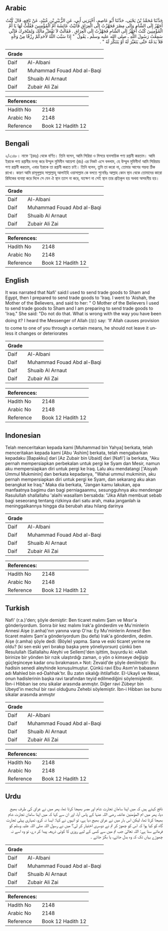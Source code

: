 ## Arabic


<div dir="rtl" lang="ar" style={{fontSize:'larger',backgroundColor:'#f8f9fa',padding:20}}>
حَدَّثَنَا مُحَمَّدُ بْنُ يَحْيَى، حَدَّثَنَا أَبُو عَاصِمٍ، أَخْبَرَنِي أَبِي، عَنِ الزُّبَيْرِ بْنِ عُبَيْدٍ، عَنْ نَافِعٍ، قَالَ كُنْتُ أُجَهِّزُ إِلَى الشَّامِ وَإِلَى مِصْرَ فَجَهَّزْتُ إِلَى الْعِرَاقِ فَأَتَيْتُ عَائِشَةَ أُمَّ الْمُؤْمِنِينَ فَقُلْتُ لَهَا يَا أُمَّ الْمُؤْمِنِينَ كُنْتُ أُجَهِّزُ إِلَى الشَّامِ فَجَهَّزْتُ إِلَى الْعِرَاقِ ‏.‏ فَقَالَتْ لاَ تَفْعَلْ مَالَكَ وَلِمَتْجَرِكَ فَإِنِّي سَمِعْتُ رَسُولَ اللَّهِ ـ صلى الله عليه وسلم ـ يَقُولُ ‏ "‏ إِذَا سَبَّبَ اللَّهُ لأَحَدِكُمْ رِزْقًا مِنْ وَجْهٍ فَلاَ يَدَعْهُ حَتَّى يَتَغَيَّرَ لَهُ أَوْ يَتَنَكَّرَ لَهُ ‏"‏ ‏.‏
</div>
<div style={{backgroundColor:'#f8f9fa',padding:20, marginBottom: 10}}><table> <thead> <tr> <th>Grade</th> <th></th> </tr> </thead> <tbody> <tr><td>Daif</td><td>Al-Albani</td></tr><tr><td>Daif</td><td>Muhammad Fouad Abd al-Baqi</td></tr><tr><td>Daif</td><td>Shuaib Al Arnaut</td></tr><tr><td>Daif</td><td>Zubair Ali Zai</td></tr></tbody></table><table> <thead> <tr> <th>References:</th> <th></th> </tr> </thead> <tbody><tr><td>Hadith No</td><td>2148</td></tr><tr><td>Arabic No</td><td>2148</td></tr><tr><td>Reference</td><td>Book 12 Hadith 12</td></tr></tbody></table></div>

## Bengali


<div dir="ltr" lang="bn" style={{fontSize:'larger',backgroundColor:'#f8f9fa',padding:20}}>
২/২১৪৮। নাফে ‘(রহঃ) থেকে বর্ণিত। তিনি বলেন, আমি সিরিয়া ও মিসরে ব্যবসায়িক পণ্য রপ্তানী করতাম। আমি ইরাকে পণ্য রপ্তানীর মনস্থ করে উম্মুল মুমিনীন আয়েশা (রাঃ) এর নিকট এসে বললাম, হে উম্মুল মুমিনীন! আমি সিরিয়ায় পণ্য রপ্তানী করতাম, এবার ইরাকে তা রপ্তানী করতে চাই। তিনি বলেন, তুমি তা করো না, তোমার আগের গন্তব্য ঠিক রাখো। কারণ আমি রাসূলুল্লাহ সাল্লাল্লাহু আলাইহি ওয়াসাল্লাম কে বলতে শুনেছিঃ আল্লাহ কোন স্থান থেকে তোমাদের কারো রিযিকের ব্যবস্থা করে দিলে সে যেন ঐ স্থান ত্যাগ না করে, যতক্ষণ না সেই স্থান তার প্রতিকূল হয় অথবা অসহনীয় হয়।
</div>
<div style={{backgroundColor:'#f8f9fa',padding:20, marginBottom: 10}}><table> <thead> <tr> <th>Grade</th> <th></th> </tr> </thead> <tbody> <tr><td>Daif</td><td>Al-Albani</td></tr><tr><td>Daif</td><td>Muhammad Fouad Abd al-Baqi</td></tr><tr><td>Daif</td><td>Shuaib Al Arnaut</td></tr><tr><td>Daif</td><td>Zubair Ali Zai</td></tr></tbody></table><table> <thead> <tr> <th>References:</th> <th></th> </tr> </thead> <tbody><tr><td>Hadith No</td><td>2148</td></tr><tr><td>Arabic No</td><td>2148</td></tr><tr><td>Reference</td><td>Book 12 Hadith 12</td></tr></tbody></table></div>

## English


<div dir="ltr" lang="en" style={{fontSize:'larger',backgroundColor:'#f8f9fa',padding:20}}>
It was narrated that Nafi' said:I used to send trade goods to Sham and Egypt, then I prepared to send trade goods to 'Iraq. I went to 'Aishah, the Mother of the Believers, and said to her: " O Mother of the Believers I used to send trade goods to Sham and I am preparing to send trade goods to 'Iraq." She said: "Do not do that. What is wrong with the way you have been doing it? I heard the Messenger of Allah (ﷺ) say: 'If Allah causes provision to come to one of you through a certain means, he should not leave it unless it changes or deteriorates
</div>
<div style={{backgroundColor:'#f8f9fa',padding:20, marginBottom: 10}}><table> <thead> <tr> <th>Grade</th> <th></th> </tr> </thead> <tbody> <tr><td>Daif</td><td>Al-Albani</td></tr><tr><td>Daif</td><td>Muhammad Fouad Abd al-Baqi</td></tr><tr><td>Daif</td><td>Shuaib Al Arnaut</td></tr><tr><td>Daif</td><td>Zubair Ali Zai</td></tr></tbody></table><table> <thead> <tr> <th>References:</th> <th></th> </tr> </thead> <tbody><tr><td>Hadith No</td><td>2148</td></tr><tr><td>Arabic No</td><td>2148</td></tr><tr><td>Reference</td><td>Book 12 Hadith 12</td></tr></tbody></table></div>

## Indonesian


<div dir="ltr" lang="id" style={{fontSize:'larger',backgroundColor:'#f8f9fa',padding:20}}>
Telah menceritakan kepada kami [Muhammad bin Yahya] berkata, telah menceritakan kepada kami [Abu 'Ashim] berkata, telah mengabarkan kepadaku [Bapakku] dari [Az Zubair bin Ubaid] dari [Nafi'] ia berkata, "Aku pernah mempersiapkan perbekalan untuk pergi ke Syam dan Mesir, namun aku mempersiapkan diri untuk pergi ke Iraq. Lalu aku mendatangi ['Aisyah Ummul Mukminin] dan berkata kepadanya, "Wahai ummul mukminin, aku pernah mempersiapkan diri untuk pergi ke Syam, dan sekarang aku akan berangkat ke Iraq." Maka dia berkata, "Jangan kamu lakukan, apa manfaatnya bagimu dan bagi perniagaanmu, sesungguhnya aku mendengar Rasulullah shallallahu 'alaihi wasallam bersabda: "Jika Allah membuat sebab bagi seseorang tentang rizkinya dari satu arah, maka janganlah ia meninggalkannya hingga dia berubah atau hilang darinya
</div>
<div style={{backgroundColor:'#f8f9fa',padding:20, marginBottom: 10}}><table> <thead> <tr> <th>Grade</th> <th></th> </tr> </thead> <tbody> <tr><td>Daif</td><td>Al-Albani</td></tr><tr><td>Daif</td><td>Muhammad Fouad Abd al-Baqi</td></tr><tr><td>Daif</td><td>Shuaib Al Arnaut</td></tr><tr><td>Daif</td><td>Zubair Ali Zai</td></tr></tbody></table><table> <thead> <tr> <th>References:</th> <th></th> </tr> </thead> <tbody><tr><td>Hadith No</td><td>2148</td></tr><tr><td>Arabic No</td><td>2148</td></tr><tr><td>Reference</td><td>Book 12 Hadith 12</td></tr></tbody></table></div>

## Turkish


<div dir="ltr" lang="tr" style={{fontSize:'larger',backgroundColor:'#f8f9fa',padding:20}}>
Nafi' (r.a.)'den; şöyle demiştir: Ben ticaret malımı Şam ve Mısır'a gönderiyordum. Sonra bir kez malımı Irak'a gönderdim ve Mu'minlerin Annesi Aişe (r.anha)'nın yanına varıp O'na: Ey Mu'minlerin Annesi! Ben ticaret malımı Şam'a gönderiyordum (bu defa) Irak'a gönderdim, dedim. Aişe (r.amha) şöyle dedi: (Böyle) yapma. Sana ve eski ticaret yerine ne oldu? (ki sen eski yeri bırakıp başka yere yöneliyorsun) çünkü ben Resulullah (Sallallahu Aleyhi ve Sellem)'den işittim, buyurdu ki: «Allah birinize bir yönden bir rızık ulaştırdığı zaman, o yön o kimseye değişip güçleşinceye kadar onu bırakmasın.» Not: Zevaid'de şöyle denilmiştir: Bu hadisin senedi aleyhinde konuşulmuştur. Çünkü ravi Ebu Asım'ın babasının adı Mahled bin ed-Dahhak'tır. Bu zatın sikalığı ihtilaflıdır. EI-Ukayli ve Nesai, onun hadislerinin başka ravi tarafından teyid edilmediğini söylemişlerdir. İbn-i Hibban ise onu sikalar arasında anmıştır. Diğer ravi Zübeyr bin Ubeyd'in mechul bir ravi olduğunu Zehebi söylemiştir. İbn-i Hibban ise bunu sikalar arasında anmıştır
</div>
<div style={{backgroundColor:'#f8f9fa',padding:20, marginBottom: 10}}><table> <thead> <tr> <th>Grade</th> <th></th> </tr> </thead> <tbody> <tr><td>Daif</td><td>Al-Albani</td></tr><tr><td>Daif</td><td>Muhammad Fouad Abd al-Baqi</td></tr><tr><td>Daif</td><td>Shuaib Al Arnaut</td></tr><tr><td>Daif</td><td>Zubair Ali Zai</td></tr></tbody></table><table> <thead> <tr> <th>References:</th> <th></th> </tr> </thead> <tbody><tr><td>Hadith No</td><td>2148</td></tr><tr><td>Arabic No</td><td>2148</td></tr><tr><td>Reference</td><td>Book 12 Hadith 12</td></tr></tbody></table></div>

## Urdu


<div dir="rtl" lang="ur" style={{fontSize:'larger',backgroundColor:'#f8f9fa',padding:20}}>
نافع کہتے ہیں کہ میں اپنا سامان تجارت شام اور مصر بھیجا کرتا تھا، پھر میں نے عراق کی طرف بھیج دیا، پھر میں ام المؤمنین عائشہ رضی اللہ عنہا کے پاس آیا، اور ان سے کہا کہ میں اپنا سامان تجارت شام بھیجا کرتا تھا، لیکن اس بار میں نے عراق بھیج دیا ہے، تو انہوں نے کہا: ایسا نہ کرو، تمہاری پہلی تجارت گاہ کو کیا ہوا کہ اس کو چھوڑ کر تم نے دوسری اختیار کر لی؟ میں نے رسول اللہ صلی اللہ علیہ وسلم کو فرماتے سنا ہے: اللہ تعالیٰ جب تم میں سے کسی کے لیے روزی کا کوئی ذریعہ پیدا کر دے، تو وہ اسے نہ چھوڑے یہاں تک کہ وہ بدل جائے، یا بگڑ جائے ۔
</div>
<div style={{backgroundColor:'#f8f9fa',padding:20, marginBottom: 10}}><table> <thead> <tr> <th>Grade</th> <th></th> </tr> </thead> <tbody> <tr><td>Daif</td><td>Al-Albani</td></tr><tr><td>Daif</td><td>Muhammad Fouad Abd al-Baqi</td></tr><tr><td>Daif</td><td>Shuaib Al Arnaut</td></tr><tr><td>Daif</td><td>Zubair Ali Zai</td></tr></tbody></table><table> <thead> <tr> <th>References:</th> <th></th> </tr> </thead> <tbody><tr><td>Hadith No</td><td>2148</td></tr><tr><td>Arabic No</td><td>2148</td></tr><tr><td>Reference</td><td>Book 12 Hadith 12</td></tr></tbody></table></div>